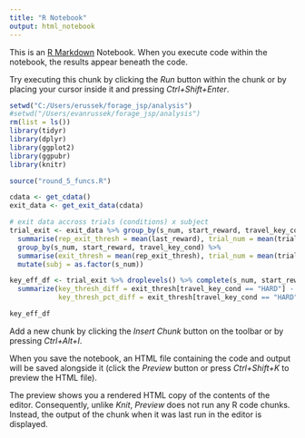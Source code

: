 ```yaml
---
title: "R Notebook"
output: html_notebook
---
```


This is an [R Markdown](http://rmarkdown.rstudio.com) Notebook. When you execute code within the notebook, the results appear beneath the code. 

Try executing this chunk by clicking the *Run* button within the chunk or by placing your cursor inside it and pressing *Ctrl+Shift+Enter*. 

```r
setwd("C:/Users/erussek/forage_jsp/analysis")
#setwd("/Users/evanrussek/forage_jsp/analysis")
rm(list = ls())
library(tidyr)
library(dplyr)
library(ggplot2)
library(ggpubr)
library(knitr)
```

```r
source("round_5_funcs.R")
```

```r
cdata <- get_cdata()
exit_data <- get_exit_data(cdata)
```

```r
# exit data accross trials (conditions) x subject
trial_exit <- exit_data %>% group_by(s_num, start_reward, travel_key_cond) %>%
  summarise(rep_exit_thresh = mean(last_reward), trial_num = mean(trial_num)) %>% 
  group_by(s_num, start_reward, travel_key_cond) %>%
  summarise(exit_thresh = mean(rep_exit_thresh), trial_num = mean(trial_num)) %>% ungroup() %>%
  mutate(subj = as.factor(s_num))
```


```r
key_eff_df <- trial_exit %>% droplevels() %>% complete(s_num, start_reward, travel_key_cond) %>% group_by(s_num,start_reward) %>%
  summarize(key_thresh_diff = exit_thresh[travel_key_cond == "HARD"] - exit_thresh[travel_key_cond == "EASY"],
            key_thresh_pct_diff = exit_thresh[travel_key_cond == "HARD"]/ exit_thresh[travel_key_cond == "EASY"])

key_eff_df
```



Add a new chunk by clicking the *Insert Chunk* button on the toolbar or by pressing *Ctrl+Alt+I*.

When you save the notebook, an HTML file containing the code and output will be saved alongside it (click the *Preview* button or press *Ctrl+Shift+K* to preview the HTML file).

The preview shows you a rendered HTML copy of the contents of the editor. Consequently, unlike *Knit*, *Preview* does not run any R code chunks. Instead, the output of the chunk when it was last run in the editor is displayed.
